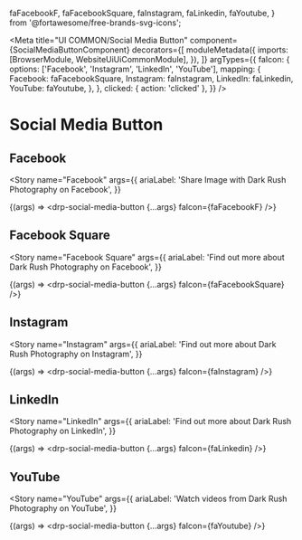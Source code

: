 
  faFacebookF,
  faFacebookSquare,
  faInstagram,
  faLinkedin,
  faYoutube,
} from '@fortawesome/free-brands-svg-icons';


<Meta
  title="UI COMMON/Social Media Button"
  component={SocialMediaButtonComponent}
  decorators={[
    moduleMetadata({
      imports: [BrowserModule, WebsiteUiUiCommonModule],
    }),
  ]}
  argTypes={{
    faIcon: {
      options: ['Facebook', 'Instagram', 'LinkedIn', 'YouTube'],
      mapping: {
        Facebook: faFacebookSquare,
        Instagram: faInstagram,
        LinkedIn: faLinkedin,
        YouTube: faYoutube,
      },
    },
    clicked: { action: 'clicked' },
  }}
/>

# Social Media Button

## Facebook

<Story
  name="Facebook"
  args={{
    ariaLabel: 'Share Image with Dark Rush Photography on Facebook',
  }}
>
  {(args) => <drp-social-media-button {...args} faIcon={faFacebookF} />}
</Story>

## Facebook Square

<Story
  name="Facebook Square"
  args={{
    ariaLabel: 'Find out more about Dark Rush Photography on Facebook',
  }}
>
  {(args) => <drp-social-media-button {...args} faIcon={faFacebookSquare} />}
</Story>

## Instagram

<Story
  name="Instagram"
  args={{
    ariaLabel: 'Find out more about Dark Rush Photography on Instagram',
  }}
>
  {(args) => <drp-social-media-button {...args} faIcon={faInstagram} />}
</Story>

## LinkedIn

<Story
  name="LinkedIn"
  args={{
    ariaLabel: 'Find out more about Dark Rush Photography on LinkedIn',
  }}
>
  {(args) => <drp-social-media-button {...args} faIcon={faLinkedin} />}
</Story>

## YouTube

<Story
  name="YouTube"
  args={{
    ariaLabel: 'Watch videos from Dark Rush Photography on YouTube',
  }}
>
  {(args) => <drp-social-media-button {...args} faIcon={faYoutube} />}
</Story>
